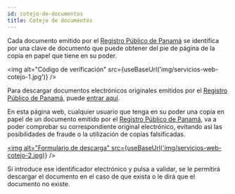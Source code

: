 ```yaml
---
id: cotejo-de-documentos
title: Cotejo de documentos
---
```



Cada documento emitido por el <a href="http://www.registro-publico.gob.pa/" target="_blank">Registro Público de Panamá</a> se identifica por una clave de documento que puede obtener del pie de página de la copia en papel que tiene en su poder.

<img alt="Código de verificación" src={useBaseUrl('img/servicios-web-cotejo-1.jpg')} />


Para descargar documentos electrónicos originales emitidos por el <a href="http://www.registro-publico.gob.pa/" target="_blank">Registro Público de Panamá</a>, puede [entrar aquí](https://www.rp.gob.pa/CotejoDocumentos.aspx).

En esta página web, cualquier usuario que tenga en su poder una copia en papel de un documento emitido por el <a href="http://www.registro-publico.gob.pa/" target="_blank">Registro Público de Panamá</a>, va a poder comprobar su correspondiente original electrónico, evitando así las posibilidades de fraude o la utilización de copias falsificadas.

[<img alt="Formulario de descarga" src={useBaseUrl('img/servicios-web-cotejo-2.jpg)](https://www.rp.gob.pa/CotejoDocumentos.aspx')} />


Si introduce ese identificador electrónico y pulsa a validar, se le permitirá descargar el documento en el caso de que exista o le dirá que el documento no existe.

